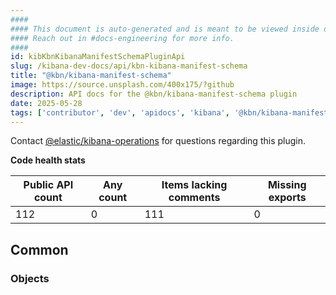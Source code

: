 ```yaml
---
####
#### This document is auto-generated and is meant to be viewed inside our experimental, new docs system.
#### Reach out in #docs-engineering for more info.
####
id: kibKbnKibanaManifestSchemaPluginApi
slug: /kibana-dev-docs/api/kbn-kibana-manifest-schema
title: "@kbn/kibana-manifest-schema"
image: https://source.unsplash.com/400x175/?github
description: API docs for the @kbn/kibana-manifest-schema plugin
date: 2025-05-28
tags: ['contributor', 'dev', 'apidocs', 'kibana', '@kbn/kibana-manifest-schema']
---
```




Contact [@elastic/kibana-operations](https://github.com/orgs/elastic/teams/kibana-operations) for questions regarding this plugin.

**Code health stats**

| Public API count  | Any count | Items lacking comments | Missing exports |
|-------------------|-----------|------------------------|-----------------|
| 112 | 0 | 111 | 0 |

## Common

### Objects
<DocDefinitionList data={kbnKibanaManifestSchemaObj.common.objects}/>

